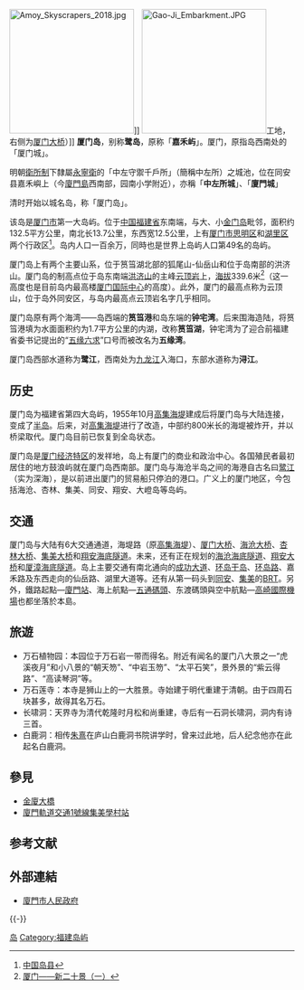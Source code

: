 {{refimprove|time=2019-07-31T14:58:46+00:00}}
{{Infobox islands
| name             = 廈門島
| native name      = 
| native name link = 
| native_name_lang =
| sobriquet        = 鷺島
| image name       = File:Aerial photography Xiamen Island.JPG
| image size       = 
| image caption    = 廈門島全域航拍圖
| image alt        = 
| map              = 
| map_alt          = 
| map_width        = 
| map_caption      = 
| map_relief       = 
| label            = 
| label_position   = 
| coordinates      = {{Coord|24.4932|N|118.1363|E|format=dms|display=it}}
| etymology        = 
| location         = [[亞洲|亞洲]]
| GridReference    = <!-- UK only -->
| archipelago      = 
| waterbody        = [[臺灣海峽|臺灣海峽]]/[[篔簹湖|篔簹湖]]
| total islands    = 
| major islands    = 
| area km2         = 132.5
| area footnotes   = 
| rank             = 
| length km        = <!-- or |length m=  -->
| length footnotes = 
| width km         = <!-- or |width m=  -->
| width footnotes  =
| coastline km     = <!-- or |coastline m=  -->
| coastline footnotes = 
| elevation m      = 
| elevation footnotes = 
| highest mount    = 
| country          ={{PRC}}
| country admin divisions title      = 區
| country admin divisions            = [[福建省|福建省]][[廈門市|廈門市]]（[[思明區|思明區]]、[[湖裡區|湖裡區]]）
| country admin divisions title 1    = 
| country admin divisions 1          = 
| country admin divisions title 2    = 
| country admin divisions 2          = 
| country capital type               = 
| country capital                    = 
| country largest city type          = 
| country largest city               = 
| country capital and largest city   = 
| country largest city population    = 
| country leader title               = 
| country leader name                = 
| country area km2                   = <!-- or |country area m2= or |country area ha= -->
| country 1                          = 
| country 1 admin divisions title    = 
| country 1 admin divisions          = 
| country 1 admin divisions title 1  = 
| country 1 admin divisions 1        = 
| country 1 capital type             = 
| country 1 capital                  = 
| country 1 largest city type        = 
| country 1 largest city             =
| country 1 capital and largest city = 
| country 1 largest city population  = 
| country 1 leader title             = 
| country 1 leader name              = 
| country 1 area km2                 = <!-- or |country 1 area m2= or |country 1 area ha= -->
| demonym          = 
| population       = 120萬
| population as of = 2010
| population footnotes = 
| population rank = 
| population rank max = 
| density km2      = 
| density rank     =
| density footnotes = 
| languages        = [[漢語|漢語]]（[[廈門話|閩南語廈門話]]、[[普通話|普通話]]）
| ethnic groups    = [[漢族|漢族]][[閩南民系|閩南民系]]
| timezone1        = [[中國標準時間|中國標準時間]]([[UTC+8|UTC+8]])
| utc_offset1      = 
| timezone1_DST    = 
| utc_offset1_DST  = 
| website          = 
| additional info  = 
}}
[[File:Amoy_Skyscrapers_2018.jpg|220px]]]]
[[File:Gao-Ji_Embarkment.JPG|220px]]工地，右侧为[[厦门大桥|厦门大桥]]）]]
'''厦门岛'''，别称'''鹭岛'''，原称「'''嘉禾屿'''」。厦门，原指岛西南处的「厦门城」。

明朝[[衛所制|衛所制]]下隸屬[[永宁卫_(福建)|永寧衛]]的「中左守禦千戶所」（簡稱中左所）之城池，位在同安县嘉禾嶼上（今[[廈門島|廈門島]]西南部，园南小学附近），亦稱「'''中左所城'''」、「'''廈門城'''」

清时开始以城名岛，称「厦门岛」。

该岛是[[厦门市|厦门市]]第一大岛屿。位于[[中国|中国]][[福建省|福建省]]东南端，与大、小[[金门岛|金门岛]]毗邻，面积约132.5平方公里，南北长13.7公里，东西宽12.5公里，上有[[厦门市|厦门市]][[思明区|思明区]]和[[湖里区|湖里区]]两个行政区<ref>
[http://www.zhuri.net/Club/dlcs/2006-3/29/9417504_3.html 中国岛县]{{Dead link|date=2019年3月 |bot=InternetArchiveBot |fix-attempted=yes }}{{dead link|date=2017年12月 |bot=InternetArchiveBot |fix-attempted=yes }}
</ref>。岛内人口一百余万，同時也是世界上岛屿人口第49名的岛屿。

厦门岛上有两个主要山系，位于筼筜湖北部的狐尾山-仙岳山和位于岛南部的洪济山。厦门岛的制高点位于岛东南端[[洪济山|洪济山]]的主峰[[云顶岩|云顶岩]]上，[[海拔|海拔]]339.6米<ref>
[http://www1.ipiao.com.cn/trip/4/18172.htm 厦门——新二十景（一）]{{Dead link|date=2019年3月 |bot=InternetArchiveBot |fix-attempted=yes }}{{dead link|date=2017年12月 |bot=InternetArchiveBot |fix-attempted=yes }}
</ref>（这一高度也是目前岛内最高楼[[厦门国际中心|厦门国际中心]]的高度）。此外，厦门的最高点称为云顶山，位于岛外同安区，与岛内最高点云顶岩名字几乎相同。

厦门岛原有两个海湾——岛西端的'''筼筜港'''和岛东端的'''钟宅湾'''。后来围海造陆，将筼筜港填为水面面积约为1.7平方公里的内湖，改称'''筼筜湖'''，钟宅湾为了迎合前福建省委书记提出的“[[五缘六求|五缘六求]]”口号而被改名为'''五缘湾'''。

厦门岛西部水道称为'''鹭江'''，西南处为[[九龙江|九龙江]]入海口，东部水道称为'''浔江'''。

== 历史 ==
厦门岛为福建省第四大岛屿，1955年10月[[高集海堤|高集海堤]]建成后将厦门岛与大陆连接，变成了[[半岛|半岛]]。后来，对[[高集海堤|高集海堤]]进行了改造，中部约800米长的海堤被炸开，并以桥梁取代。厦门岛目前已恢复到全岛状态。

厦门岛是[[厦门经济特区|厦门经济特区]]的发祥地，岛上有厦门的商业和政治中心。各国殖民者最初居住的地方鼓浪屿就在厦门岛西南部。厦门岛与海沧半岛之间的海港自古名曰[[鹭江|鹭江]]（实为深海），是以前进出厦门的贸易船只停泊的港口。广义上的厦门地区，今包括海沧、杏林、集美、同安、翔安、大嶝岛等岛屿。

== 交通 ==
厦门岛与大陆有6大交通通道，海堤路（原[[高集海堤|高集海堤]]）、[[厦门大桥|厦门大桥]]、[[海沧大桥|海沧大桥]]、[[杏林大桥|杏林大桥]]、[[集美大桥|集美大桥]]和[[翔安海底隧道|翔安海底隧道]]。未来，还有正在规划的[[海沧海底隧道|海沧海底隧道]]、[[翔安大桥|翔安大桥]]和[[厦漳海底隧道|厦漳海底隧道]]。岛上主要交通有南北通向的[[成功大道|成功大道]]、[[环岛干岛|环岛干岛]]、[[环岛路|环岛路]]、嘉禾路及东西走向的仙岳路、湖里大道等。还有从第一码头到[[同安|同安]]、[[集美|集美]]的[[厦门BRT|BRT]]。另外，鐵路起點—[[廈門站|廈門站]]、海上航點—[[五通碼頭|五通碼頭]]、东渡碼頭與空中航點—[[高崎國際機場|高崎國際機場]]也都坐落於本島。

== 旅遊 ==
* 万石植物园：本园位于万石岩一带而得名。附近有闻名的厦门八大景之一“虎溪夜月”和小八景的“朝天笏”、“中岩玉笏”、“太平石笑”，景外景的“紫云得路”、“高读琴洞”等。
* 万石莲寺：本寺是狮山上的一大胜景。寺始建于明代重建于清朝。由于四周石块甚多，故得其名万石。
* 长啸洞：天界寺为清代乾隆时月松和尚重建，寺后有一石洞长啸洞，洞内有诗三首。
* 白鹿洞：相传[[朱熹|朱熹]]在庐山白鹿洞书院讲学时，曾来过此地，后人纪念他亦在此起名白鹿洞。
{{wide image|An overall view of Xiamen Island.jpg|1500px|厦门岛全景（从海沧观望，2019年）}}

== 參見 ==
* [[金廈大橋|金廈大橋]]
* [[廈門軌道交通|廈門軌道交通]][[廈門軌道交通1號線|1號線]][[集美學村站|集美學村站]]

== 参考文献 ==
{{Reflist}}

== 外部連結 ==
* [https://web.archive.org/web/20160115003057/http://www.xm.gov.cn/ 廈門市人民政府]{{zh-cn}}{{zh-tw}}{{en}}

{{-}}
{{福建海島}}

[[Category:厦门地理|岛]]
[[Category:福建岛屿|Category:福建岛屿]]